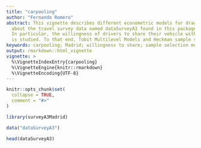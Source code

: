 ```yaml
---
title: "carpooling"
author: "Fernando Romero"
abstract: This vignette describes different econometric models for drawing conclusions
  about the travel survey data named dataSurveyA3 found in this package surveyA3Madrid.
  In particular, the willingness of drivers to share their vehicle with random strangers
  is studied. To that end, Tobit Multilevel Models and Heckman sample selection models are conducted.
keywords: carpooling; Madrid; willingness to share; sample selection models; Heckman; Tobit  
output: rmarkdown::html_vignette
vignette: >
  %\VignetteIndexEntry{carpooling}
  %\VignetteEngine{knitr::rmarkdown}
  %\VignetteEncoding{UTF-8}
---
```


```r
knitr::opts_chunk$set(
  collapse = TRUE,
  comment = "#>"
)
```

```r
library(surveyA3Madrid)
```

```r
data("dataSurveyA3")
```

```r
head(dataSurveyA3)
```

